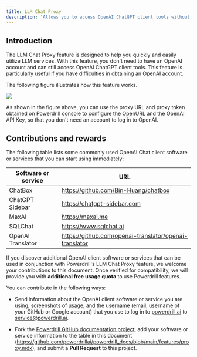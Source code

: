 ```yaml
---
title: LLM Chat Proxy
description: 'Allows you to access OpenAI ChatGPT client tools without an OpenAI account'
---
```


## Introduction

The LLM Chat Proxy feature is designed to help you quickly and easily utilize LLM services. With this feature, you don't need to have an OpenAI account and can still access OpenAI ChatGPT client tools. This feature is particularly useful if you have difficulties in obtaining an OpenAI account. 

The following figure illustrates how this feature works.

<Frame>
  <img src="/images/proxy.drawio.png" style={{ borderRadius: '0.5rem' }} />
</Frame>

As shown in the figure above, you can use the proxy URL and proxy token obtained on Powerdrill console to configure the OpenURL and the OpenAI API Key, so that you don't need an account to log in to OpenAI.


## Contributions and rewards

The following table lists some commonly used OpenAI Chat client software or services that you can start using immediately:

| Software or service | URL |
| ------- | ------- |
| ChatBox | https://github.com/Bin-Huang/chatbox |
| ChatGPT Sidebar | https://chatgpt-sidebar.com |
| MaxAI | https://maxai.me |
| SQLChat | https://www.sqlchat.ai |
| OpenAI Translator | https://github.com/openai-translator/openai-translator |

If you discover additional OpenAI client software or services that can be used in conjunction with Powerdrill's LLM Chat Proxy feature, we welcome your contributions to this document. Once verified for compatibility, we will provide you with **additional free usage quota** to use Powerdrill features.

You can contribute in the following ways:

* Send information about the OpenAI client software or service you are using, screenshots of usage, and the username (email, username of your GitHub or Google account) that you use to log in to [powerdrill.ai](https://powerdrill.ai/) to service@powerdrill.ai.

* Fork the [Powerdrill GitHub documentation project](https://github.com/powerdrillai/powerdrill_docs), add your software or service information to the table in this document (https://github.com/powerdrillai/powerdrill_docs/blob/main/features/proxy.mdx), and submit a **Pull Request** to this project.